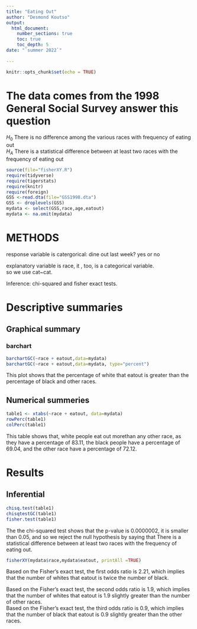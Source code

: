 ```yaml
---
title: "Eating Out"
author: "Desmond Koutso"
output: 
  html_document:
    number_sections: true
    toc: true
    toc_depth: 5
date: "`summer 2022`"    
    
---
```


```r
knitr::opts_chunk$set(echo = TRUE)
```

# The data comes from the 1998 General Social Survey answer this question

$H_0$ There is no difference among the various races with frequency of eating out  
$H_A$ There is a statistical difference between at least two races with the frequency of eating out  


```r
source(file="fisherXY.R")
require(tidyverse)
require(tigerstats)
require(knitr)
require(foreign)
GSS <-read.dta(file="GSS1998.dta")
GSS <- droplevels(GSS)
mydata <- select(GSS,race,age,eatout)
mydata <- na.omit(mydata)
```

#  METHODS

response variable is catergorical: dine out last week? yes or no  

explanatory variable is race, it , too, is a categorical variable.  
so we use cat~cat.  

Inference: chi-squared and fisher exact tests.  

#  Descriptive summaries

## Graphical summary

### barchart 

```r
barchartGC(~race + eatout,data=mydata)
barchartGC(~race + eatout,data=mydata, type="percent")

```

This plot shows that the percentage of white that eatout is greater than the percentage of black and other races.  

## Numerical summeries


```r
table1 <- xtabs(~race + eatout, data=mydata)
rowPerc(table1)
colPerc(table1)
```

This table shows that, white people eat out morethan any other race, as they have a percentage of 83.11, the black people have a percentage of 69.04, and the other race have a percentage of 72.12.  


# Results


## Inferential

```r
chisq.test(table1)
chisqtestGC(table1)
fisher.test(table1)
```

The the chi-squared test shows that the p-value is 0.0000002, it is smaller than 0.05, and so we reject the null hypothesis by saying that  There is a statistical difference between at least two races with the frequency of eating out.  

```r
fisherXY(mydata$race,mydata$eatout, printAll =TRUE)
```

Based on the Fisher's exact test, the first odds ratio is 2.21, which implies that the number of whites that eatout is twice the number of black.  

Based on the Fisher's exact test, the second odds ratio is 1.9, which implies that the number of whites that eatout is 1.9 slightly greater than the number of other races.  
Based on the Fisher's exact test, the third odds ratio is 0.9, which implies that the number of black that eatout is 0.9 slightly greater than the other races.  